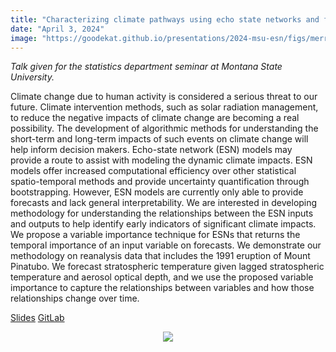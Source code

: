 ```yaml
---
title: "Characterizing climate pathways using echo state networks and feature importance"
date: "April 3, 2024"
image: "https://goodekat.github.io/presentations/2024-msu-esn/figs/merra2_fi.png"
---
```


*Talk given for the statistics department seminar at Montana State University.*

Climate change due to human activity is considered a serious threat to our future. Climate intervention methods, such as solar radiation management, to reduce the negative impacts of climate change are becoming a real possibility. The development of algorithmic methods for understanding the short-term and long-term impacts of such events on climate change will help inform decision makers. Echo-state network (ESN) models may provide a route to assist with modeling the dynamic climate impacts. ESN models offer increased computational efficiency over other statistical spatio-temporal methods and provide uncertainty quantification through bootstrapping. However, ESN models are currently only able to provide forecasts and lack general interpretability. We are interested in developing methodology for understanding the relationships between the ESN inputs and outputs to help identify early indicators of significant climate impacts. We propose a variable importance technique for ESNs that returns the temporal importance of an input variable on forecasts. We demonstrate our methodology on reanalysis data that includes the 1991 eruption of Mount Pinatubo. We forecast stratospheric temperature given lagged stratospheric temperature and aerosol optical depth, and we use the proposed variable importance to capture the relationships between variables and how those relationships change over time.

[Slides](https://goodekat.github.io/presentations/2024-msu-esn/slides.html) [GitLab](https://github.com/goodekat/presentations/tree/master/2024-msu-esn)

<center>![](https://goodekat.github.io/presentations/2024-msu-esn/figs/merra2_fi.png){width="100%lk"}</center>
